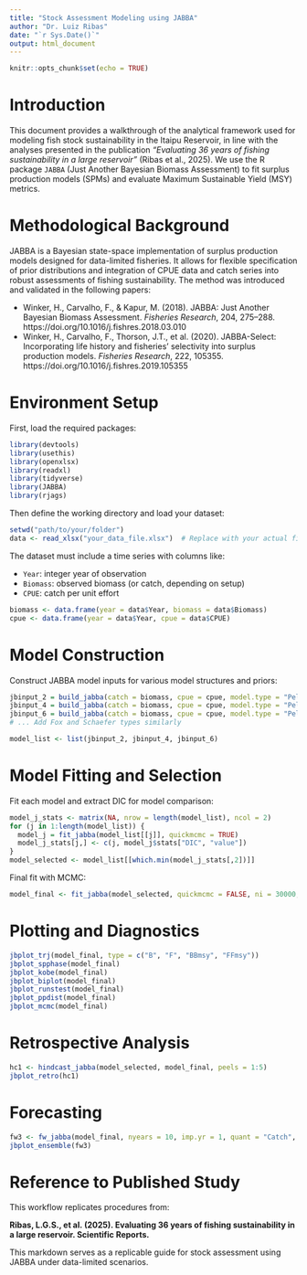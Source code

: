 ```yaml
---
title: "Stock Assessment Modeling using JABBA"
author: "Dr. Luiz Ribas"
date: "`r Sys.Date()`"
output: html_document
---
```


```r
knitr::opts_chunk$set(echo = TRUE)
```

# Introduction

This document provides a walkthrough of the analytical framework used for modeling fish stock sustainability in the Itaipu Reservoir, in line with the analyses presented in the publication *"Evaluating 36 years of fishing sustainability in a large reservoir"* (Ribas et al., 2025). We use the R package `JABBA` (Just Another Bayesian Biomass Assessment) to fit surplus production models (SPMs) and evaluate Maximum Sustainable Yield (MSY) metrics.

# Methodological Background

JABBA is a Bayesian state-space implementation of surplus production models designed for data-limited fisheries. It allows for flexible specification of prior distributions and integration of CPUE data and catch series into robust assessments of fishing sustainability. The method was introduced and validated in the following papers:

- Winker, H., Carvalho, F., & Kapur, M. (2018). JABBA: Just Another Bayesian Biomass Assessment. *Fisheries Research*, 204, 275–288. https://doi.org/10.1016/j.fishres.2018.03.010
- Winker, H., Carvalho, F., Thorson, J.T., et al. (2020). JABBA-Select: Incorporating life history and fisheries’ selectivity into surplus production models. *Fisheries Research*, 222, 105355. https://doi.org/10.1016/j.fishres.2019.105355

# Environment Setup

First, load the required packages:

```r
library(devtools)
library(usethis)
library(openxlsx)
library(readxl)
library(tidyverse)
library(JABBA)
library(rjags)
```

Then define the working directory and load your dataset:

```r
setwd("path/to/your/folder")
data <- read_xlsx("your_data_file.xlsx")  # Replace with your actual file name
```

The dataset must include a time series with columns like:

- `Year`: integer year of observation
- `Biomass`: observed biomass (or catch, depending on setup)
- `CPUE`: catch per unit effort

```r
biomass <- data.frame(year = data$Year, biomass = data$Biomass)
cpue <- data.frame(year = data$Year, cpue = data$CPUE)
```

# Model Construction

Construct JABBA model inputs for various model structures and priors:

```r
jbinput_2 = build_jabba(catch = biomass, cpue = cpue, model.type = "Pella")
jbinput_4 = build_jabba(catch = biomass, cpue = cpue, model.type = "Pella", psi.prior = c(1, 0.2))
jbinput_6 = build_jabba(catch = biomass, cpue = cpue, model.type = "Pella", igamma = c(0.001, 0.001), psi.prior = c(1, 0.2))
# ... Add Fox and Schaefer types similarly

model_list <- list(jbinput_2, jbinput_4, jbinput_6)
```

# Model Fitting and Selection

Fit each model and extract DIC for model comparison:

```r
model_j_stats <- matrix(NA, nrow = length(model_list), ncol = 2)
for (j in 1:length(model_list)) {
  model_j = fit_jabba(model_list[[j]], quickmcmc = TRUE)
  model_j_stats[j,] <- c(j, model_j$stats["DIC", "value"])
}
model_selected <- model_list[[which.min(model_j_stats[,2])]]
```

Final fit with MCMC:

```r
model_final <- fit_jabba(model_selected, quickmcmc = FALSE, ni = 30000, nt = 5, nb = 5000, nc = 5)
```

# Plotting and Diagnostics

```r
jbplot_trj(model_final, type = c("B", "F", "BBmsy", "FFmsy"))
jbplot_spphase(model_final)
jbplot_kobe(model_final)
jbplot_biplot(model_final)
jbplot_runstest(model_final)
jbplot_ppdist(model_final)
jbplot_mcmc(model_final)
```

# Retrospective Analysis

```r
hc1 <- hindcast_jabba(model_selected, model_final, peels = 1:5)
jbplot_retro(hc1)
```

# Forecasting

```r
fw3 <- fw_jabba(model_final, nyears = 10, imp.yr = 1, quant = "Catch", type = "msy", stochastic = TRUE)
jbplot_ensemble(fw3)
```

# Reference to Published Study

This workflow replicates procedures from:

**Ribas, L.G.S., et al. (2025). Evaluating 36 years of fishing sustainability in a large reservoir. Scientific Reports.**

This markdown serves as a replicable guide for stock assessment using JABBA under data-limited scenarios.
